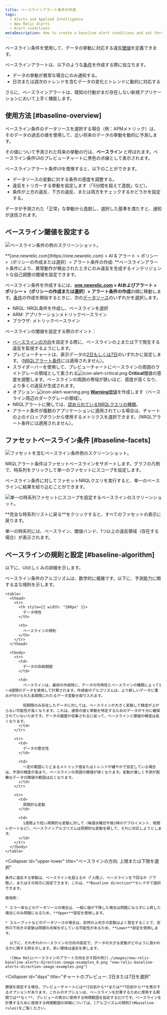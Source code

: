 ```yaml
---
title: ベースラインアラート条件の作成
tags:
  - Alerts and Applied Intelligence
  - New Relic Alerts
  - Alert conditions
metaDescription: How to create a baseline alert conditions and set thresholds that adjust to data patterns and fluctuations.
---
```


ベースライン条件を使用して、データの挙動に対応する違反[閾値](/docs/using-new-relic/welcome-new-relic/get-started/glossary#alert-threshold)を定義できます。

ベースラインアラートは、以下のような[条件](/docs/using-new-relic/welcome-new-relic/get-started/glossary#alert-condition)を作成する際に役立ちます。

* データの挙動が異常な場合にのみ通知する。
* 日次または週次のトレンドを含むデータの変化とトレンドに動的に対応する

さらに、ベースラインアラートは、既知の行動がまだ存在しない新規アプリケーションにおいて上手く機能します。

## 使用方法 [#baseline-overview]

ベースライン条件のデータソースを選択する場合（例：APMメトリック）は、そのデータの過去の値を使用して、近い将来のデータの挙動を動的に予測します。

その値について予測された将来の挙動の行は、**ベースライン** と呼ばれます。ベースライン条件UIのプレビューチャートに黒色の点線として表示されます。

ベースラインアラート条件UIを使用すると、以下のことができます。

* データソースの変動に対する条件の感度を調整する。
* 違反をトリガーする挙動を設定します（「5分間を超えて逸脱」など）。
* 条件が上方の違反、下方の違反、または両方をチェックするかどうかを設定する。

データが予測された「正常」な挙動から逸脱し、選択した基準を満たすと、通知が送信されます。

## ベースライン閾値を設定する

![ベースライン条件の例のスクリーンショット。](./images/new-relic-alerts-baseline-thresholds.png "ベースライン条件の例。")

<figcaption>
  **[one.newrelic.com](https://one.newrelic.com) > AI & アラート > ポリシー >（ポリシーの作成または選択）> アラート条件の作成: **ベースラインアラート条件により、異常動作が検出されたときにのみ違反を生成するインテリジェントな自己調整の閾値を設定できます。
</figcaption>

ベースライン条件を作成するには、**[one.newrelic.com](https://one.newrelic.com) > AIおよびアラート > ポリシー >（ポリシーの作成または選択）> アラート条件の作成**の順に移動します。[条件](/docs/alerts/new-relic-alerts/defining-conditions/define-alert-conditions#create-condition)の作成を開始するときに、次の[データソース](#availability)のいずれかを選択します。

* NRQL: NRQL条件を作成し、ベースラインを選択
* ARM: アプリケーションメトリックベースライン
* ブラウザ: メトリックベースライン

ベースラインの閾値を設定する際のポイント：

* [ベースラインの方向](#upper-lower)を設定する際に、ベースラインの上または下で発生する違反を監視するようにします。
* プレビューチャートは、表示データの[2日もしくは7日](#days)のいずれかに設定します。（[NRQLアラート条件](/docs/alerts/new-relic-alerts/defining-conditions/create-alert-conditions-nrql-queries)には適用されません）。
* スライダーバーを使用して、プレビューチャートにベースラインの周囲のライトグレーの領域として表される![icon-alert-critical.png](./images/icon-alert-critical.png "アラート v3: Criticalアラートアイコン") **Critical**閾値の感度を調整します。ベースラインの周囲の帯域が狭いほど、感度が高くなり、より多くの違反が生成されます。
* オプション: ![icon-alert-warning.png](./images/icon-alert-warning.png "アラート v3: Warningアラートアイコン") [**Warning**閾値](/docs/alerts/new-relic-alerts/defining-conditions/set-thresholds-alert-condition#threshold-levels)を作成します（ベースライン周辺のダークグレーの領域）。
* NRQLアラートに関しては、[認められているNRQLクエリの種類](/docs/alerts/new-relic-alerts/defining-conditions/create-alert-conditions-nrql-queries#threshold-types)。
* アラート条件が複数のアプリケーションに適用されている場合は、チャートの上のドロップダウンから使用するメトリクスを選択できます。（NRQLアラート条件には適用されません）。

## ファセットベースライン条件 [#baseline-facets]

![ファセットを含むベースライン条件例のスクリーンショット。](./images/faceted-baseline-condition-query.png "ファセットを含むベースライン条件の例。")

<figcaption>
  NRQLアラート条件はファセットベースラインをサポートします。グラフの凡例で、時系列をクリックして単一のファセットにスコープを設定します。
</figcaption>

ベースライン条件に対してファセットNRQLクエリを実行すると、単一のベースラインに結果を絞り込むことができます。

![単一の時系列ファセットにスコープを設定するベースラインのスクリーンショット。](./images/baseline-one-facet.png "単一の時系列ファセットに絞り込まれたベースライン条件の例。")

<figcaption>
  **完全な時系列リストに戻る**をクリックすると、すべてのファセットの表示に戻ります。
</figcaption>

単一の時系列には、ベースライン、閾値バンド、1つ以上の違反領域（存在する場合）が表示されます。

## ベースラインの規則と設定 [#baseline-algorithm]

以下に、UIのしくみの詳細を示します。

<CollapserGroup>
  <Collapser
    id="baseline-rules"
    title="ベースラインの作成に関する規則"
  >
    ベースライン条件のアルゴリズムは、数学的に複雑です。以下に、予測能力に関する主な規則を示します。

    <table>
      <thead>
        <tr>
          <th style={{ width: "200px" }}>
            データ特性
          </th>

          <th>
            ベースラインの規則
          </th>
        </tr>
      </thead>

      <tbody>
        <tr>
          <td>
            データの存続期間
          </td>

          <td>
            ベースラインは、最初の作成時に、データの可用性とベースラインの種類によって1～4週間のデータを使用して計算されます。作成後のアルゴリズムは、より新しいデータに重みが付けられた長期間にわたるデータ変動を取り入れます。

            短期間のみ存在したデータに対しては、ベースラインが大きく変動して精度が上がらない可能性が高くなります。これは、通常の値と挙動を特定するためのデータが十分に確保されていないためです。データの履歴が収集されるに従って、ベースラインと閾値の精度は高くなります。
          </td>
        </tr>

        <tr>
          <td>
            データの整合性
          </td>

          <td>
            一定の範囲にとどまるメトリック値またはトレンドが緩やかで安定している場合は、予測の精度が高まり、ベースラインの周囲の閾値が狭くなります。変動が激しく予測が困難なデータの閾値の範囲は広くなります。
          </td>
        </tr>

        <tr>
          <td>
            周期的な変動
          </td>

          <td>
            1週間より短い周期的な変動に対して（毎週水曜日午後1時のデプロイメント、夜間レポートなど）、ベースラインアルゴリズムは周期的な変動を探して、それに対応しようとします。
          </td>
        </tr>
      </tbody>
    </table>
  </Collapser>

  <Collapser
    id="upper-lower"
    title="ベースラインの方向: 上限または下限を選択"
  >
    条件に違反する挙動は、ベースラインを超えるか（「上限」）、ベースラインを下回るか（「下限」）、またはその両方に設定できます。これは、**Baseline direction**セレクタで選択できます。

    使用例：

    * エラー率などのデータソースの場合は、一般に値が下降した場合は問題にならずに上昇した場合にのみ問題になるため、**Upper**設定を使用します。

    * スループットなどのデータソースの場合は、突然の上向きの変動はよく発生することで、突然の下向きの変動は問題の兆候を示している可能性があるため、**Lower**設定を使用します。

      以下に、それぞれのベースラインの方向の設定で、データの大きな変動がどのように扱われるかに関する例を示します。赤い領域は違反を表します。

      ![New Relicベースラインのアラート方向を示す図の例](./images/new-relic-baseline-alerts-direction-image-examples_0.png "new-relic-baseline-alerts-direction-image-examples.png")
  </Collapser>

  <Collapser
    id="days"
    title="チャートのプレビュー: 2日または7日を選択"
  >
    閾値を設定する場合、プレビューチャートには**2日前から**または**7日前から**を表示するオプションがあります。これらのオプションは、ベースラインを計算するために使用する期間では**なく**、プレビューの表示に使用する時間範囲を指定するだけです。ベースラインを計算するために使用する時間範囲の詳細については、[アルゴリズムの規則](#baseline-rules)をご覧ください。
  </Collapser>
</CollapserGroup>